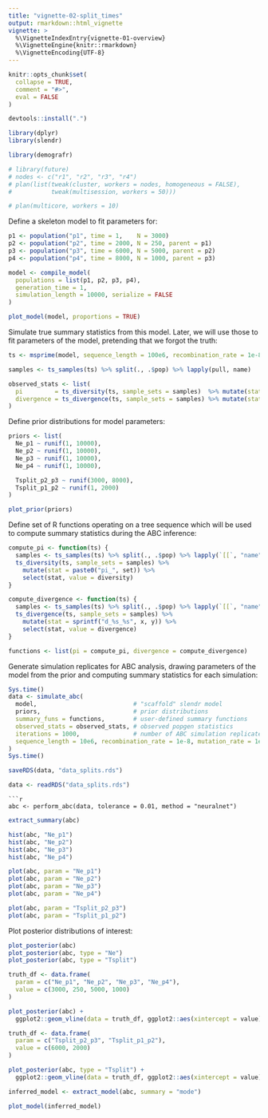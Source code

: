 ```yaml
---
title: "vignette-02-split_times"
output: rmarkdown::html_vignette
vignette: >
  %\VignetteIndexEntry{vignette-01-overview}
  %\VignetteEngine{knitr::rmarkdown}
  %\VignetteEncoding{UTF-8}
---
```


```r
knitr::opts_chunk$set(
  collapse = TRUE,
  comment = "#>",
  eval = FALSE
)

devtools::install(".")
```

```r
library(dplyr)
library(slendr)

library(demografr)
```

```r
# library(future)
# nodes <- c("r1", "r2", "r3", "r4")
# plan(list(tweak(cluster, workers = nodes, homogeneous = FALSE),
#           tweak(multisession, workers = 50)))

# plan(multicore, workers = 10)
```

Define a skeleton model to fit parameters for:

```r
p1 <- population("p1", time = 1,    N = 3000)
p2 <- population("p2", time = 2000, N = 250, parent = p1)
p3 <- population("p3", time = 6000, N = 5000, parent = p2)
p4 <- population("p4", time = 8000, N = 1000, parent = p3)

model <- compile_model(
  populations = list(p1, p2, p3, p4),
  generation_time = 1,
  simulation_length = 10000, serialize = FALSE
)

plot_model(model, proportions = TRUE)
```

Simulate true summary statistics from this model. Later, we will use those to fit parameters of the model, pretending that we forgot the truth:

```r
ts <- msprime(model, sequence_length = 100e6, recombination_rate = 1e-8) %>% ts_mutate(1e-8)

samples <- ts_samples(ts) %>% split(., .$pop) %>% lapply(pull, name)

observed_stats <- list(
  pi         = ts_diversity(ts, sample_sets = samples)  %>% mutate(stat = paste0("pi_", set))       %>% select(stat, value = diversity),
  divergence = ts_divergence(ts, sample_sets = samples) %>% mutate(stat = sprintf("d_%s_%s", x, y)) %>% select(stat, value = divergence)
)
```

Define prior distributions for model parameters:

```r
priors <- list(
  Ne_p1 ~ runif(1, 10000),
  Ne_p2 ~ runif(1, 10000),
  Ne_p3 ~ runif(1, 10000),
  Ne_p4 ~ runif(1, 10000),

  Tsplit_p2_p3 ~ runif(3000, 8000),
  Tsplit_p1_p2 ~ runif(1, 2000)
)

plot_prior(priors)
```

Define set of R functions operating on a tree sequence which will be used to compute summary statistics during the ABC inference:

```r
compute_pi <- function(ts) {
  samples <- ts_samples(ts) %>% split(., .$pop) %>% lapply(`[[`, "name")
  ts_diversity(ts, sample_sets = samples) %>%
    mutate(stat = paste0("pi_", set)) %>%
    select(stat, value = diversity)
}

compute_divergence <- function(ts) {
  samples <- ts_samples(ts) %>% split(., .$pop) %>% lapply(`[[`, "name")
  ts_divergence(ts, sample_sets = samples) %>%
    mutate(stat = sprintf("d_%s_%s", x, y)) %>%
    select(stat, value = divergence)
}

functions <- list(pi = compute_pi, divergence = compute_divergence)
```

Generate simulation replicates for ABC analysis, drawing parameters of the model from the prior and computing summary statistics for each simulation:

```r
Sys.time()
data <- simulate_abc(
  model,                           # "scaffold" slendr model
  priors,                          # prior distributions
  summary_funs = functions,        # user-defined summary functions
  observed_stats = observed_stats, # observed popgen statistics
  iterations = 1000,               # number of ABC simulation replicates
  sequence_length = 10e6, recombination_rate = 1e-8, mutation_rate = 1e-8
)
Sys.time()

saveRDS(data, "data_splits.rds")
```

```r
data <- readRDS("data_splits.rds")
```

```
```r
abc <- perform_abc(data, tolerance = 0.01, method = "neuralnet")
```

```r
extract_summary(abc)
```

```r
hist(abc, "Ne_p1")
hist(abc, "Ne_p2")
hist(abc, "Ne_p3")
hist(abc, "Ne_p4")

plot(abc, param = "Ne_p1")
plot(abc, param = "Ne_p2")
plot(abc, param = "Ne_p3")
plot(abc, param = "Ne_p4")

plot(abc, param = "Tsplit_p2_p3")
plot(abc, param = "Tsplit_p1_p2")
```

Plot posterior distributions of interest:

```r
plot_posterior(abc)
plot_posterior(abc, type = "Ne")
plot_posterior(abc, type = "Tsplit")
```


```r
truth_df <- data.frame(
  param = c("Ne_p1", "Ne_p2", "Ne_p3", "Ne_p4"),
  value = c(3000, 250, 5000, 1000)
)

plot_posterior(abc) +
  ggplot2::geom_vline(data = truth_df, ggplot2::aes(xintercept = value), linetype = 2)
```


```r
truth_df <- data.frame(
  param = c("Tsplit_p2_p3", "Tsplit_p1_p2"),
  value = c(6000, 2000)
)

plot_posterior(abc, type = "Tsplit") +
  ggplot2::geom_vline(data = truth_df, ggplot2::aes(xintercept = value), linetype = 2)
```


```r
inferred_model <- extract_model(abc, summary = "mode")

plot_model(inferred_model)
```